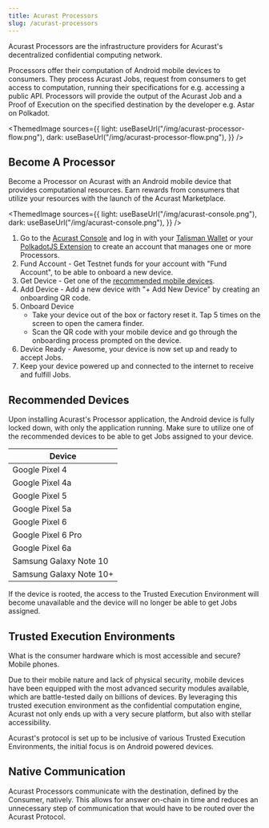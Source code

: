 ```yaml
---
title: Acurast Processors
slug: /acurast-processors
---
```



Acurast Processors are the infrastructure providers for Acurast's decentralized confidential computing network.

Processors offer their computation of Android mobile devices to consumers. They process Acurast Jobs, request from consumers to get access to computation, running their specifications for e.g. accessing a public API. Processors will provide the output of the Acurast Job and a Proof of Execution on the specified destination by the developer e.g. Astar on Polkadot.

<ThemedImage
  sources={{
    light: useBaseUrl("/img/acurast-processor-flow.png"),
    dark: useBaseUrl("/img/acurast-processor-flow.png"),
  }}
/>

## Become A Processor

Become a Processor on Acurast with an Android mobile device that provides computational resources. Earn rewards from consumers that utilize your resources with the launch of the Acurast Marketplace.

<div class="padding-vert--md"></div>

<ThemedImage
  sources={{
    light: useBaseUrl("/img/acurast-console.png"),
    dark: useBaseUrl("/img/acurast-console.png"),
  }}
/>

1. Go to the [Acurast Console](https://console.acurast.com/) and log in with your [Talisman Wallet](https://www.talisman.xyz/wallet) or your [PolkadotJS Extension](https://polkadot.js.org/extension/) to create an account that manages one or more Processors.
1. Fund Account - Get Testnet funds for your account with "Fund Account", to be able to onboard a new device.
1. Get Device - Get one of the [recommended mobile devices](#recommended-devices).
1. Add Device - Add a new device with "+ Add New Device" by creating an onboarding QR code.
1. Onboard Device
   - Take your device out of the box or factory reset it. Tap 5 times on the screen to open the camera finder.
   - Scan the QR code with your mobile device and go through the onboarding process prompted on the device.
1. Device Ready - Awesome, your device is now set up and ready to accept Jobs.
1. Keep your device powered up and connected to the internet to receive and fulfill Jobs.

## Recommended Devices

Upon installing Acurast's Processor application, the Android device is fully locked down, with only the application running. Make sure to utilize one of the recommended devices to be able to get Jobs assigned to your device.

| Device                  |
| ----------------------- |
| Google Pixel 4          |
| Google Pixel 4a         |
| Google Pixel 5          |
| Google Pixel 5a         |
| Google Pixel 6          |
| Google Pixel 6 Pro      |
| Google Pixel 6a         |
| Samsung Galaxy Note 10  |
| Samsung Galaxy Note 10+ |

If the device is rooted, the access to the Trusted Execution Environment will become unavailable and the device will no longer be able to get Jobs assigned.

## Trusted Execution Environments

What is the consumer hardware which is most accessible and secure? Mobile phones.

Due to their mobile nature and lack of physical security, mobile devices have been equipped with the most advanced security modules available, which are battle-tested daily on billions of devices. By leveraging this trusted execution environment as the confidential computation engine, Acurast not only ends up with a very secure platform, but also with stellar accessibility.

Acurast's protocol is set up to be inclusive of various Trusted Execution Environments, the initial focus is on Android powered devices.

## Native Communication

Acurast Processors communicate with the destination, defined by the Consumer, natively. This allows for answer on-chain in time and reduces an unnecessary step of communication that would have to be routed over the Acurast Protocol.
